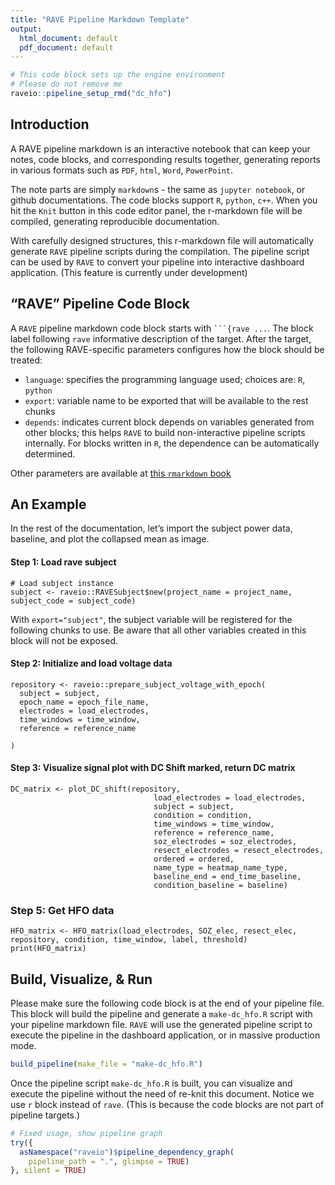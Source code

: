 ```yaml
---
title: "RAVE Pipeline Markdown Template"
output:
  html_document: default
  pdf_document: default
---
```


```r
# This code block sets up the engine environment
# Please do not remove me
raveio::pipeline_setup_rmd("dc_hfo")
```

## Introduction

A RAVE pipeline markdown is an interactive notebook that can keep your notes, code blocks, and corresponding results together, generating reports in various formats such as `PDF`, `html`, `Word`, `PowerPoint`. 

The note parts are simply `markdown`s - the same as `jupyter notebook`, or github documentations. The code blocks support `R`, `python`, `c++`. When you hit the `Knit` button in this code editor panel, the r-markdown file will be compiled, generating reproducible documentation.

With carefully designed structures, this r-markdown file will automatically generate `RAVE` pipeline scripts during the compilation. The pipeline script can be used by `RAVE` to convert your pipeline into interactive dashboard application. (This feature is currently under development)

## "RAVE" Pipeline Code Block

A `RAVE` pipeline markdown code block starts with ` ```{rave ... `. The block label following `rave` informative description of the target. After the target, the following RAVE-specific parameters configures how the block should be treated:

* `language`: specifies the programming language used; choices are: `R`, `python`
* `export`: variable name to be exported that will be available to the rest chunks
* `depends`: indicates current block depends on variables generated from other blocks; this helps `RAVE` to build non-interactive pipeline scripts internally. For blocks written in `R`, the dependence can be automatically determined.

Other parameters are available at [this `rmarkdown` book](https://bookdown.org/yihui/rmarkdown/)

## An Example

In the rest of the documentation, let's import the subject power data, baseline, and plot the collapsed mean as image.

#### Step 1: Load rave subject
```rave
# Load subject instance
subject <- raveio::RAVESubject$new(project_name = project_name, subject_code = subject_code)
```

With `export="subject"`, the subject variable will be registered for the following chunks to use. Be aware that all other variables created in this block will not be exposed.

#### Step 2: Initialize and load voltage data
```rave
repository <- raveio::prepare_subject_voltage_with_epoch(
  subject = subject,
  epoch_name = epoch_file_name,
  electrodes = load_electrodes,
  time_windows = time_window,
  reference = reference_name
  
)
```

#### Step 3: Visualize signal plot with DC Shift marked, return DC matrix
```rave
DC_matrix <- plot_DC_shift(repository, 
                                load_electrodes = load_electrodes, 
                                subject = subject, 
                                condition = condition, 
                                time_windows = time_window, 
                                reference = reference_name,
                                soz_electrodes = soz_electrodes,
                                resect_electrodes = resect_electrodes,
                                ordered = ordered,
                                name_type = heatmap_name_type,
                                baseline_end = end_time_baseline,
                                condition_baseline = baseline)
```

### Step 5: Get HFO data
```rave
HFO_matrix <- HFO_matrix(load_electrodes, SOZ_elec, resect_elec, repository, condition, time_window, label, threshold)
print(HFO_matrix)
```

## Build, Visualize, & Run

Please make sure the following code block is at the end of your pipeline file. This block will build the pipeline and generate a `make-dc_hfo.R` script with your pipeline markdown file. `RAVE` will use the generated pipeline script to execute the pipeline in the dashboard application, or in massive production mode.

```r
build_pipeline(make_file = "make-dc_hfo.R")
```


Once the pipeline script `make-dc_hfo.R` is built, you can visualize and execute the pipeline without the need of re-knit this document. Notice we use `r` block instead of `rave`. (This is because the code blocks are not part of pipeline targets.)

```r
# Fixed usage, show pipeline graph
try({
  asNamespace("raveio")$pipeline_dependency_graph(
    pipeline_path = ".", glimpse = TRUE)
}, silent = TRUE)
```



